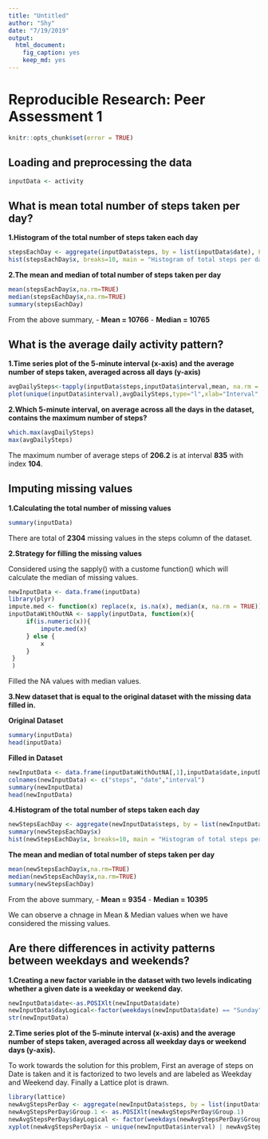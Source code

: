 ```yaml
---
title: "Untitled"
author: "Shy"
date: "7/19/2019"
output: 
  html_document: 
    fig_caption: yes
    keep_md: yes
---
```


# Reproducible Research: Peer Assessment 1
```r
knitr::opts_chunk$set(error = TRUE)
```

## Loading and preprocessing the data
```r
inputData <- activity
```


## What is mean total number of steps taken per day?

**1.Histogram of the total number of steps taken each day**
```r
stepsEachDay <- aggregate(inputData$steps, by = list(inputData$date), FUN = sum)
hist(stepsEachDay$x, breaks=10, main = "Histogram of total steps per day",xlab="steps/day")
```

**2.The mean and median of total number of steps taken per day**
```r
mean(stepsEachDay$x,na.rm=TRUE)
median(stepsEachDay$x,na.rm=TRUE)
summary(stepsEachDay)
```

From the above summary, 
- **Mean = 10766** 
- **Median = 10765** 

## What is the average daily activity pattern?

**1.Time series plot of the 5-minute interval (x-axis) and the average number of steps taken, averaged across all days (y-axis)**

```r
avgDailySteps<-tapply(inputData$steps,inputData$interval,mean, na.rm = TRUE)
plot(unique(inputData$interval),avgDailySteps,type="l",xlab="Interval",ylab="average steps")
```

**2.Which 5-minute interval, on average across all the days in the dataset, contains the maximum number of steps?**
```r
which.max(avgDailySteps)
max(avgDailySteps)
```
The maximum number of average steps of **206.2** is at interval **835** with index **104**.

## Imputing missing values
**1.Calculating the total number of missing values**

```r
summary(inputData)
```
There are total of **2304** missing values in the steps column of the dataset.

**2.Strategy for filling the missing values**

Considered using the sapply() with a custome function() which will calculate the median of missing values.

```r
newInputData <- data.frame(inputData)
library(plyr)
impute.med <- function(x) replace(x, is.na(x), median(x, na.rm = TRUE))
inputDataWithOutNA <- sapply(inputData, function(x){
     if(is.numeric(x)){
         impute.med(x)
     } else {
         x
     }
 }
 )
```
Filled the NA values with median values.

**3.New dataset that is equal to the original dataset with the missing data filled in.** 

**Original Dataset**
```r
summary(inputData)
head(inputData)
```
**Filled in Dataset**
```r
newInputData <- data.frame(inputDataWithOutNA[,1],inputData$date,inputData$interval)
colnames(newInputData) <- c("steps", "date","interval")
summary(newInputData)
head(newInputData)
```

**4.Histogram of the total number of steps taken each day**
```r
newStepsEachDay <- aggregate(newInputData$steps, by = list(newInputData$date), FUN = sum)
summary(newStepsEachDay$x)
hist(newStepsEachDay$x, breaks=10, main = "Histogram of total steps per day",xlab="steps/day")
```

**The mean and median of total number of steps taken per day**
```r
mean(newStepsEachDay$x,na.rm=TRUE)
median(newStepsEachDay$x,na.rm=TRUE)
summary(newStepsEachDay)
```

From the above summary, 
- **Mean = 9354** 
- **Median = 10395** 

We can observe a chnage in Mean & Median values when we have considered the missing values.

## Are there differences in activity patterns between weekdays and weekends?
**1.Creating a new factor variable in the dataset with two levels indicating whether a given date is a weekday or weekend day.** 

```r
newInputData$date<-as.POSIXlt(newInputData$date)
newInputData$dayLogical<-factor(weekdays(newInputData$date) == "Sunday" | weekdays(newInputData$date) == "Saturday", levels=c(TRUE,FALSE),labels=c("Weekend","Weekday") )
str(newInputData)
```
**2.Time series plot of the 5-minute interval (x-axis) and the average number of steps taken, averaged across all weekday days or weekend days (y-axis).**

To work towards the solution for this problem, First an average of steps on Date is taken and it is factorized to two levels and are labeled as Weekday and Weekend day. Finally a Lattice plot is drawn.

```r
library(lattice)
newAvgStepsPerDay <- aggregate(newInputData$steps, by = list(inputData$date), FUN = mean)
newAvgStepsPerDay$Group.1 <- as.POSIXlt(newAvgStepsPerDay$Group.1)
newAvgStepsPerDay$dayLogical <- factor(weekdays(newAvgStepsPerDay$Group.1) == "Sunday" | weekdays(newAvgStepsPerDay$Group.1) == "Saturday", levels=c(TRUE,FALSE),labels=c("Weekend","Weekday") )
xyplot(newAvgStepsPerDay$x ~ unique(newInputData$interval) | newAvgStepsPerDay$dayLogical, type="l",layout=(c(1,2)),xlab="Interval",ylab="Number of steps")
```
 